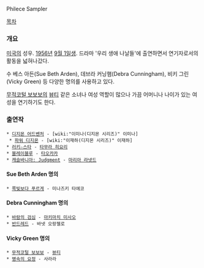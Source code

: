 Philece Sampler

[[목차]]

=== 개요 ===
[[미국]]의 성우. [[1956년]] [[9월 1일]]생. 드라마 '우리 생애 나날들'에 출연하면서 연기자로서의 활동을 넓혀나갔다.

수 베스 아든(Sue Beth Arden), 데브라 커닝햄(Debra Cunningham), 비키 그린(Vicky Green) 등 다양한 명의를 사용하고 있다.

[[무적코털 보보보]]의 [[뷰티]] 같은 소녀나 여성 역할이 많으나 가끔 어머니나 나이가 있는 여성을 연기하기도 한다.

=== 출연작 ===
 * [[디지몬 어드벤처]] - [wiki:"이미나(디지몬 시리즈)" 이미나]
  * [[파워 디지몬]] - [wiki:"이재하(디지몬 시리즈)" 이재하]
 * [[러키☆스타]] - [[타무라 히요리]]
 * [[블레이블루]] - [[타오카카]]
 * [[악마성 드라큘라 저지먼트|캐슬바니아: Judgment]] - [[마리아 라넷드]]

==== Sue Beth Arden 명의 ====
 * [[쪽빛보다 푸르게]] - 미나즈키 타에코

==== Debra Cunningham 명의 ====
 * [[바람의 검심]] - [[마키마치 미사오]]
 * [[반드레드]] - 바넷 오랑젤로

==== Vicky Green 명의 ====
 * [[무적코털 보보보]] - [[뷰티]]
 * [[병속의 요정]] - 사라라
